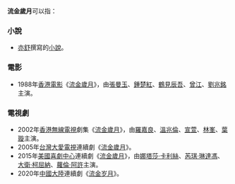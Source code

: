 '''流金歲月'''可以指：
===小說===
*[[亦舒|亦舒]]撰寫的[[小說|小說]]。

===電影===
*1988年[[香港電影|香港電影]]《[[流金歲月_(電影)|流金歲月]]》，由[[張曼玉|張曼玉]]、[[鍾楚紅|鍾楚紅]]、[[鶴見辰吾|鶴見辰吾]]、[[曾江|曾江]]、[[劉兆銘|劉兆銘]]主演。

===電視劇===
*2002年[[香港無線電視|香港無線電視]]劇集《[[流金歲月_(無綫電視劇)|流金歲月]]》，由[[羅嘉良|羅嘉良]]、[[溫兆倫|溫兆倫]]、[[宣萱|宣萱]]、[[林峯|林峯]]、[[葉璇|葉璇]]主演。
*2005年[[台灣|台灣]][[大愛電視|大愛電視]]連續劇《[[流金歲月_(台灣電視劇)|流金歲月]]》。
*2015年[[美國|美國]][[喜劇中心|喜劇中心]]連續劇《[[流金歲月_(美國電視劇)|流金歲月]]》，由[[娜塔莎·卡利絲|娜塔莎·卡利絲]]、[[芮琪·琳達馮|芮琪·琳達馮]]、[[大衛·柯屈納|大衛·柯屈納]]、[[蘿倫·阿許|蘿倫·阿許]]主演。
*2020年[[中國大陸|中國大陸]]連續劇《[[流金岁月_(中国大陆电视剧)|流金岁月]]》。
{{disambig|Cat=四字作品消歧义}}